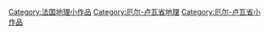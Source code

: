 [[Category:法国地理小作品|Category:法国地理小作品]]
[[Category:厄尔-卢瓦省地理|Category:厄尔-卢瓦省地理]]
[[Category:厄尔-卢瓦省小作品|Category:厄尔-卢瓦省小作品]]